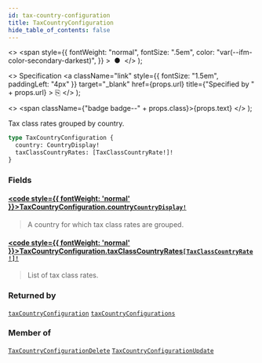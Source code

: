 ```yaml
---
id: tax-country-configuration
title: TaxCountryConfiguration
hide_table_of_contents: false
---
```


  <>
    <span
      style={{
        fontWeight: "normal",
        fontSize: ".5em",
        color: "var(--ifm-color-secondary-darkest)",
      }}
    >
      &nbsp;●&nbsp;
    </span>
  </>
);

  <>
    Specification
    <a
      className="link"
      style={{ fontSize: "1.5em", paddingLeft: "4px" }}
      target="\_blank"
      href={props.url}
      title={"Specified by " + props.url}
    >
      ⎘
    </a>
  </>
);

  <>
    <span className={"badge badge--" + props.class}>{props.text}</span>
  </>
);

Tax class rates grouped by country.

<Badge text="Added in Saleor 3.9" class="secondary margin-bottom--sm" />

<FeaturePreview />

```graphql
type TaxCountryConfiguration {
  country: CountryDisplay!
  taxClassCountryRates: [TaxClassCountryRate!]!
}
```

### Fields

#### [<code style={{ fontWeight: 'normal' }}>TaxCountryConfiguration.<b>country</b></code>](#)<Bullet />[`CountryDisplay!`](../../../api-reference/miscellaneous/objects/country-display) <Badge class="secondary" text="non-null"/> <Badge class="secondary" text="object"/>

> A country for which tax class rates are grouped.

#### [<code style={{ fontWeight: 'normal' }}>TaxCountryConfiguration.<b>taxClassCountryRates</b></code>](#)<Bullet />[`[TaxClassCountryRate!]!`](../../../api-reference/taxes/objects/tax-class-country-rate) <Badge class="secondary" text="non-null"/> <Badge class="secondary" text="object"/>

> List of tax class rates.

### Returned by

[`taxCountryConfiguration`](../../../api-reference/taxes/queries/tax-country-configuration) <Badge class="secondary" text="query"/><Bullet />[`taxCountryConfigurations`](../../../api-reference/taxes/queries/tax-country-configurations) <Badge class="secondary" text="query"/>

### Member of

[`TaxCountryConfigurationDelete`](../../../api-reference/taxes/objects/tax-country-configuration-delete) <Badge class="secondary" text="object"/><Bullet />[`TaxCountryConfigurationUpdate`](../../../api-reference/taxes/objects/tax-country-configuration-update) <Badge class="secondary" text="object"/>

